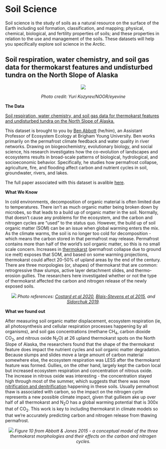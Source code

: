 # **Soil Science** {-#soil} 

Soil science is the study of soils as a natural resource on the surface of the Earth including soil formation, classification, and mapping; physical, chemical, biological, and fertility properties of soils; and these properties in relation to the use and management of the soils. These datasets will help you specifically explore soil science in the Arctic.

##  Soil respiration, water chemistry, and soil gas data for thermokarst features and undisturbed tundra on the North Slope of Alaska {-#new-section}

<center>
![](images/soil1.jpg)

*Photo credit: Yuri Kozyrev/NOOR/eyevine*
<br>
</center> 

<p>
**The Data**

[Soil respiration, water chemistry, and soil gas data for thermokarst features and undisturbed tundra on the North Slope of Alaska.](https://doi.org/10.18739/A23T9D71C)

This dataset is brought to you by [Ben Abbott](https://pws.byu.edu/ben-abbott-lab/about-ben-abbott) (he/him), an Assistant Professor of Ecosystem Ecology at Brigham Young University. Ben works primarily on the permafrost climate feedback and water quality in river networks. Drawing on biogeochemistry, evolutionary biology, and social science, his research investigates how the co-evolution of landscapes and ecosystems results in broad-scale patterns of biological, hydrological, and socioeconomic behavior. Specifically, he studies how permafrost collapse, agriculture, fire, and flooding affect carbon and nutrient cycles in soil, groundwater, rivers, and lakes.

The full paper associated with this dataset is avalible [here](https://onlinelibrary.wiley.com/doi/abs/10.1111/gcb.13069).

**What We Know**

In cold environments, decomposition of organic material is often limited due to temperatures. There isn't as much organic matter being broken down by microbes, so that leads to a build up of organic matter in the soil. Normally, that doesn't cause any problems for the ecosystem, and the carbon and nitrogen cycles are "used" to the status quo. However, the build up of soil organic matter (SOM) can be an issue when global warming enters the mix. As the climate warms, the soil is no longer too cold for decomposition - which means the carbon stored in that permafrost may release. Permafrost contains more than half of the world's soil organic matter, so this is no small scale concern. Increases in [thermokarst](https://www.britannica.com/science/thermokarst) (permafrost collapse due to ground ice melt) exposes that SOM, and based on some warming projections, thermokarst could affect 20-50% of upland areas by the end of the century. There are three morpologies (or, shapes) of thermokarst that are common: retrogressive thaw slumps, active layer detachment slides, and thermo-erosion gullies. The researchers here investigated whether or not the type of thermokarst affected the carbon and nitrogen release of the newly exposed soils.

<center>
![](images/Morphologies.png)
*Photo references: [Costard et al 2020](https://doi.org/10.1029/2020GL091070), [Blais-Stevens et al 2015](https://doi.org/10.1007/978-3-319-09300-0_86), and [Sidorchuk 2019](https://doi.org/10.3390/su12010260).*
<br>
</center> 

**What we found out**

After measuring soil organic matter displacement, ecosystem respiration (ie, all photosynthesis and cellular respiration processes happening by all organisms), and soil gas concentrations (methane CH<sub>4</sub>, carbon dioxide CO<sub>2</sub>, and nitrous oxide N<sub>2</sub>O) at 26 upland thermokarst spots on the North Slope of Alaska, the researchers found that the shape of the thermokarst feature does impact the nutrient cycles and soil organic matter degradation. Because slumps and slides move a large amount of carbon material somewhere else, the ecosystem respiration was LESS after the thermokarst feature was formed. Gullies, on the other hand, largely kept the carbon local but increased ecosystem respiration and concentration of nitrous oxide. The increase in nitrous oxide was interesting - the concentration stayed high through most of the summer, which suggests that there was more [nitrification and denitrification](https://www.nature.com/scitable/knowledge/library/the-nitrogen-cycle-processes-players-and-human-15644632) happening in these soils. Usually permafrost thaw is associated with carbon, so the impact on the nitrogen cycle represents a new possible climate impact, given that gulliesm ake up over half of all thermokarst and N<sub>2</sub>O has a global warming potential that is 300x that of CO<sub>2</sub>. This work is key to including thermokarst in climate models so that we're accurately predicting carbon and nitrogen release from thawing permafrost.

<center>
![](images/Conceptual.png)
*Figure 10 from Abbott & Jones 2015 - a conceptual model of the three thermokarst morphologies and their effects on the carbon and nitrogen cycles.*
</center>
